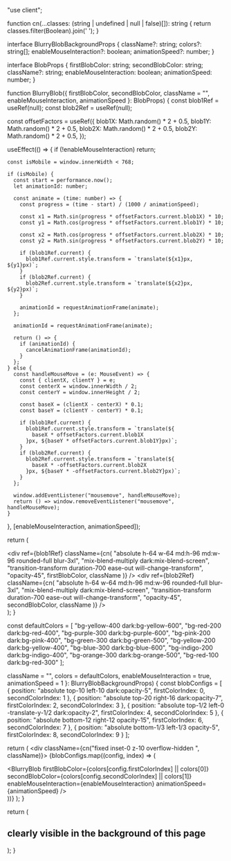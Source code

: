 "use client";


function cn(...classes: (string | undefined | null | false)[]): string {
  return classes.filter(Boolean).join(' ');
}

interface BlurryBlobBackgroundProps {
  className?: string;
  colors?: string[];
  enableMouseInteraction?: boolean;
  animationSpeed?: number;
}

interface BlobProps {
  firstBlobColor: string;
  secondBlobColor: string;
  className?: string;
  enableMouseInteraction: boolean;
  animationSpeed: number;
}

function BlurryBlob({
  firstBlobColor,
  secondBlobColor,
  className = "",
  enableMouseInteraction,
  animationSpeed
}: BlobProps) {
  const blob1Ref = useRef<HTMLDivElement>(null);
  const blob2Ref = useRef<HTMLDivElement>(null);

  const offsetFactors = useRef({
    blob1X: Math.random() * 2 + 0.5,
    blob1Y: Math.random() * 2 + 0.5,
    blob2X: Math.random() * 2 + 0.5,
    blob2Y: Math.random() * 2 + 0.5,
  });

  useEffect(() => {
    if (!enableMouseInteraction) return;

    const isMobile = window.innerWidth < 768;

    if (isMobile) {
      const start = performance.now();
      let animationId: number;

      const animate = (time: number) => {
        const progress = (time - start) / (1000 / animationSpeed);

        const x1 = Math.sin(progress * offsetFactors.current.blob1X) * 10;
        const y1 = Math.cos(progress * offsetFactors.current.blob1Y) * 10;

        const x2 = Math.cos(progress * offsetFactors.current.blob2X) * 10;
        const y2 = Math.sin(progress * offsetFactors.current.blob2Y) * 10;

        if (blob1Ref.current) {
          blob1Ref.current.style.transform = `translate(${x1}px, ${y1}px)`;
        }
        if (blob2Ref.current) {
          blob2Ref.current.style.transform = `translate(${x2}px, ${y2}px)`;
        }

        animationId = requestAnimationFrame(animate);
      };

      animationId = requestAnimationFrame(animate);
      
      return () => {
        if (animationId) {
          cancelAnimationFrame(animationId);
        }
      };
    } else {
      const handleMouseMove = (e: MouseEvent) => {
        const { clientX, clientY } = e;
        const centerX = window.innerWidth / 2;
        const centerY = window.innerHeight / 2;

        const baseX = (clientX - centerX) * 0.1;
        const baseY = (clientY - centerY) * 0.1;

        if (blob1Ref.current) {
          blob1Ref.current.style.transform = `translate(${
            baseX * offsetFactors.current.blob1X
          }px, ${baseY * offsetFactors.current.blob1Y}px)`;
        }
        if (blob2Ref.current) {
          blob2Ref.current.style.transform = `translate(${
            baseX * -offsetFactors.current.blob2X
          }px, ${baseY * -offsetFactors.current.blob2Y}px)`;
        }
      };

      window.addEventListener("mousemove", handleMouseMove);
      return () => window.removeEventListener("mousemove", handleMouseMove);
    }
  }, [enableMouseInteraction, animationSpeed]);

  return (
    <div className="absolute inset-0 pointer-events-none">
      <div
        ref={blob1Ref}
        className={cn(
          "absolute h-64 w-64 md:h-96 md:w-96 rounded-full blur-3xl",
          "mix-blend-multiply dark:mix-blend-screen",
          "transition-transform duration-700 ease-out will-change-transform",
          "opacity-45",
          firstBlobColor,
          className
        )}
      />
      <div
        ref={blob2Ref}
        className={cn(
          "absolute h-64 w-64 md:h-96 md:w-96 rounded-full blur-3xl",
          "mix-blend-multiply dark:mix-blend-screen", 
          "transition-transform duration-700 ease-out will-change-transform",
          "opacity-45",
          secondBlobColor,
          className
        )}
      />
    </div>
  );
}

const defaultColors = [
  "bg-yellow-400 dark:bg-yellow-600",
  "bg-red-200 dark:bg-red-400",
  "bg-purple-300 dark:bg-purple-600",
  "bg-pink-200 dark:bg-pink-400",
  "bg-green-300 dark:bg-green-500",
  "bg-yellow-200 dark:bg-yellow-400",
  "bg-blue-300 dark:bg-blue-600",
  "bg-indigo-200 dark:bg-indigo-400",
  "bg-orange-300 dark:bg-orange-500",
  "bg-red-100 dark:bg-red-300"
];

  className = "",
  colors = defaultColors,
  enableMouseInteraction = true,
  animationSpeed = 1
}: BlurryBlobBackgroundProps) {
  const blobConfigs = [
    {
      position: "absolute top-10 left-10 dark:opacity-5",
      firstColorIndex: 0,
      secondColorIndex: 1
    },
    {
      position: "absolute top-20 right-16 dark:opacity-7",
      firstColorIndex: 2,
      secondColorIndex: 3
    },
    {
      position: "absolute top-1/2 left-0 -translate-y-1/2 dark:opacity-2",
      firstColorIndex: 4,
      secondColorIndex: 5
    },
    {
      position: "absolute bottom-12 right-12 opacity-15",
      firstColorIndex: 6,
      secondColorIndex: 7
    },
    {
      position: "absolute bottom-1/3 left-1/3 opacity-5",
      firstColorIndex: 8,
      secondColorIndex: 9
    }
  ];

  return (
    <div className={cn("fixed inset-0 z-10  overflow-hidden ", className)}>
      {blobConfigs.map((config, index) => (
        <div
          key={index}
          className={config.position}
        >
          <BlurryBlob
            firstBlobColor={colors[config.firstColorIndex] || colors[0]}
            secondBlobColor={colors[config.secondColorIndex] || colors[1]}
            enableMouseInteraction={enableMouseInteraction}
            animationSpeed={animationSpeed}
          />
        </div>
      ))}
    </div>
  );
}

  return (
    <div className="w-full h-[200px] relative rounded-md bg-white dark:bg-black">
      <BlurryBlobBackground />
      <div className="absolute inset-0 flex items-center justify-center">
        <h2 className="text-xl opacity-20 text-white">clearly visible in the background of this page</h2>
      </div>
    </div>
  );
}